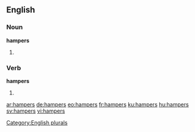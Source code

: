==English==

===Noun===
'''hampers'''

# {{plural of |[[hamper]]}}

===Verb===
'''hampers'''

# {{third-person singular of|hamper}}

[[Category:English plurals]]

[[ar:hampers]]
[[de:hampers]]
[[eo:hampers]]
[[fr:hampers]]
[[ku:hampers]]
[[hu:hampers]]
[[sv:hampers]]
[[vi:hampers]]